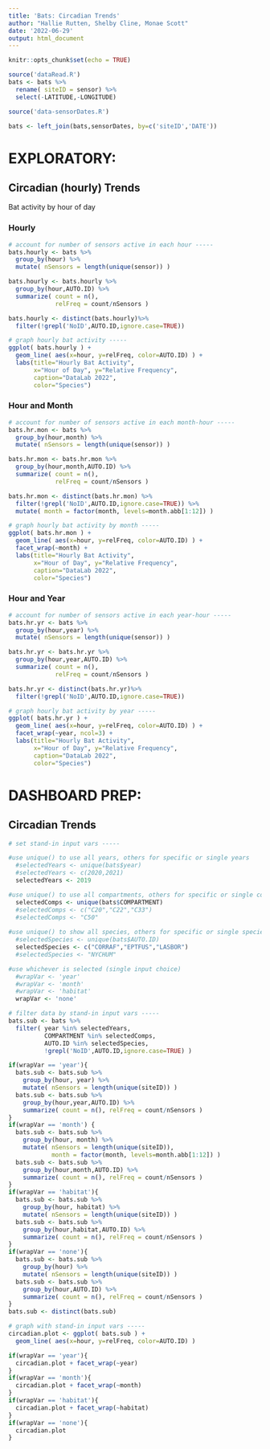 ```yaml
---
title: 'Bats: Circadian Trends'
author: "Hallie Rutten, Shelby Cline, Monae Scott"
date: '2022-06-29'
output: html_document
---
```


```r
knitr::opts_chunk$set(echo = TRUE)

source('dataRead.R')
bats <- bats %>% 
  rename( siteID = sensor) %>% 
  select(-LATITUDE,-LONGITUDE)

source('data-sensorDates.R')

bats <- left_join(bats,sensorDates, by=c('siteID','DATE'))
```





# EXPLORATORY:

## Circadian (hourly) Trends

Bat activity by hour of day

### Hourly

```r
# account for number of sensors active in each hour -----
bats.hourly <- bats %>% 
  group_by(hour) %>% 
  mutate( nSensors = length(unique(sensor)) )

bats.hourly <- bats.hourly %>% 
  group_by(hour,AUTO.ID) %>% 
  summarize( count = n(), 
             relFreq = count/nSensors )

bats.hourly <- distinct(bats.hourly)%>% 
  filter(!grepl('NoID',AUTO.ID,ignore.case=TRUE))
```

```r
# graph hourly bat activity -----
ggplot( bats.hourly ) +
  geom_line( aes(x=hour, y=relFreq, color=AUTO.ID) ) +
  labs(title="Hourly Bat Activity",
       x="Hour of Day", y="Relative Frequency", 
       caption="DataLab 2022",
       color="Species")
```

### Hour and Month

```r
# account for number of sensors active in each month-hour -----
bats.hr.mon <- bats %>% 
  group_by(hour,month) %>% 
  mutate( nSensors = length(unique(sensor)) )

bats.hr.mon <- bats.hr.mon %>% 
  group_by(hour,month,AUTO.ID) %>% 
  summarize( count = n(), 
             relFreq = count/nSensors )

bats.hr.mon <- distinct(bats.hr.mon) %>% 
  filter(!grepl('NoID',AUTO.ID,ignore.case=TRUE)) %>% 
  mutate( month = factor(month, levels=month.abb[1:12]) )
```

```r
# graph hourly bat activity by month -----
ggplot( bats.hr.mon ) +
  geom_line( aes(x=hour, y=relFreq, color=AUTO.ID) ) +
  facet_wrap(~month) +
  labs(title="Hourly Bat Activity",
       x="Hour of Day", y="Relative Frequency", 
       caption="DataLab 2022",
       color="Species")
```

### Hour and Year

```r
# account for number of sensors active in each year-hour -----
bats.hr.yr <- bats %>% 
  group_by(hour,year) %>% 
  mutate( nSensors = length(unique(sensor)) )

bats.hr.yr <- bats.hr.yr %>% 
  group_by(hour,year,AUTO.ID) %>% 
  summarize( count = n(), 
             relFreq = count/nSensors )

bats.hr.yr <- distinct(bats.hr.yr)%>% 
  filter(!grepl('NoID',AUTO.ID,ignore.case=TRUE))
```

```r
# graph hourly bat activity by year -----
ggplot( bats.hr.yr ) +
  geom_line( aes(x=hour, y=relFreq, color=AUTO.ID) ) +
  facet_wrap(~year, ncol=3) +
  labs(title="Hourly Bat Activity",
       x="Hour of Day", y="Relative Frequency", 
       caption="DataLab 2022",
       color="Species")
```





# DASHBOARD PREP:

## Circadian Trends

```r
# set stand-in input vars -----

#use unique() to use all years, others for specific or single years
  #selectedYears <- unique(bats$year)
  #selectedYears <- c(2020,2021)
  selectedYears <- 2019

#use unique() to use all compartments, others for specific or single compartments
  selectedComps <- unique(bats$COMPARTMENT)
  #selectedComps <- c("C20","C22","C33")
  #selectedComps <- "C50"
  
#use unique() to show all species, others for specific or single species
  #selectedSpecies <- unique(bats$AUTO.ID)
  selectedSpecies <- c("CORRAF","EPTFUS","LASBOR")
  #selectedSpecies <- "NYCHUM"

#use whichever is selected (single input choice)
  #wrapVar <- 'year'
  #wrapVar <- 'month'
  #wrapVar <- 'habitat'
  wrapVar <- 'none'
```

```r
# filter data by stand-in input vars -----
bats.sub <- bats %>% 
  filter( year %in% selectedYears, 
          COMPARTMENT %in% selectedComps,
          AUTO.ID %in% selectedSpecies,
          !grepl('NoID',AUTO.ID,ignore.case=TRUE) )

if(wrapVar == 'year'){
  bats.sub <- bats.sub %>% 
    group_by(hour, year) %>% 
    mutate( nSensors = length(unique(siteID)) )
  bats.sub <- bats.sub %>% 
    group_by(hour,year,AUTO.ID) %>% 
    summarize( count = n(), relFreq = count/nSensors )
}
if(wrapVar == 'month') {
  bats.sub <- bats.sub %>% 
    group_by(hour, month) %>% 
    mutate( nSensors = length(unique(siteID)),
            month = factor(month, levels=month.abb[1:12]) )
  bats.sub <- bats.sub %>% 
    group_by(hour,month,AUTO.ID) %>% 
    summarize( count = n(), relFreq = count/nSensors )
}
if(wrapVar == 'habitat'){
  bats.sub <- bats.sub %>% 
    group_by(hour, habitat) %>% 
    mutate( nSensors = length(unique(siteID)) )
  bats.sub <- bats.sub %>% 
    group_by(hour,habitat,AUTO.ID) %>% 
    summarize( count = n(), relFreq = count/nSensors )
}
if(wrapVar == 'none'){
  bats.sub <- bats.sub %>% 
    group_by(hour) %>% 
    mutate( nSensors = length(unique(siteID)) )
  bats.sub <- bats.sub %>% 
    group_by(hour,AUTO.ID) %>% 
    summarize( count = n(), relFreq = count/nSensors )
}
bats.sub <- distinct(bats.sub)
```

```r
# graph with stand-in input vars -----
circadian.plot <- ggplot( bats.sub ) +
  geom_line( aes(x=hour, y=relFreq, color=AUTO.ID) )

if(wrapVar == 'year'){
  circadian.plot + facet_wrap(~year)
}
if(wrapVar == 'month'){
  circadian.plot + facet_wrap(~month)
}
if(wrapVar == 'habitat'){
  circadian.plot + facet_wrap(~habitat)
}
if(wrapVar == 'none'){
  circadian.plot
}
```
